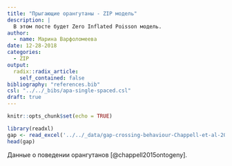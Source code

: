 ```yaml
---
title: "Прыгающие орангутаны - ZIP модель"
description: |
  В этом посте будет Zero Inflated Poisson модель.
author:
  - name: Марина Варфоломеева
date: 12-28-2018
categories:
  - ZIP
output:
  radix::radix_article:
    self_contained: false
bibliography: "references.bib"
csl: "../../_bibs/apa-single-spaced.csl"
draft: true
---
```


```r
knitr::opts_chunk$set(echo = TRUE)
```

```r
library(readxl)
gap <- read_excel('../../_data/gap-crossing-behaviour-Chappell-et-al-2015.xlsx', sheet = 1)
head(gap)
```

Данные о поведении орангутанов [@chappell2015ontogeny].
